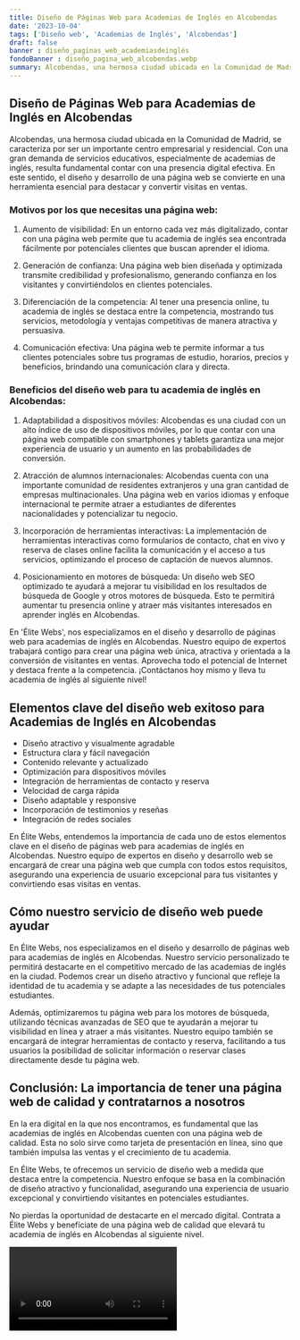 ```yaml
---
title: Diseño de Páginas Web para Academias de Inglés en Alcobendas
date: '2023-10-04'
tags: ['Diseño web', 'Academias de Inglés', 'Alcobendas']
draft: false
banner : diseño_paginas_web_academiasdeinglés
fondoBanner : diseño_pagina_web_alcobendas.webp
summary: Alcobendas, una hermosa ciudad ubicada en la Comunidad de Madrid, se caracteriza por ser un importante centro empresarial y residencial. Con una gran demanda de servicios educativos, especialmente de academias de inglés, resulta fundamental contar con una presencia digital efectiva. En este sentido, el diseño y desarrollo de una página web se convierte en una herramienta esencial para destacar y convertir visitas en ventas.
---
```


## Diseño de Páginas Web para Academias de Inglés en Alcobendas

Alcobendas, una hermosa ciudad ubicada en la Comunidad de Madrid, se caracteriza por ser un importante centro empresarial y residencial. Con una gran demanda de servicios educativos, especialmente de academias de inglés, resulta fundamental contar con una presencia digital efectiva. En este sentido, el diseño y desarrollo de una página web se convierte en una herramienta esencial para destacar y convertir visitas en ventas.

### Motivos por los que necesitas una página web:

1. Aumento de visibilidad: En un entorno cada vez más digitalizado, contar con una página web permite que tu academia de inglés sea encontrada fácilmente por potenciales clientes que buscan aprender el idioma.

2. Generación de confianza: Una página web bien diseñada y optimizada transmite credibilidad y profesionalismo, generando confianza en los visitantes y convirtiéndolos en clientes potenciales.

3. Diferenciación de la competencia: Al tener una presencia online, tu academia de inglés se destaca entre la competencia, mostrando tus servicios, metodología y ventajas competitivas de manera atractiva y persuasiva.

4. Comunicación efectiva: Una página web te permite informar a tus clientes potenciales sobre tus programas de estudio, horarios, precios y beneficios, brindando una comunicación clara y directa.

### Beneficios del diseño web para tu academia de inglés en Alcobendas:

1. Adaptabilidad a dispositivos móviles: Alcobendas es una ciudad con un alto índice de uso de dispositivos móviles, por lo que contar con una página web compatible con smartphones y tablets garantiza una mejor experiencia de usuario y un aumento en las probabilidades de conversión.

2. Atracción de alumnos internacionales: Alcobendas cuenta con una importante comunidad de residentes extranjeros y una gran cantidad de empresas multinacionales. Una página web en varios idiomas y enfoque internacional te permite atraer a estudiantes de diferentes nacionalidades y potencializar tu negocio.

3. Incorporación de herramientas interactivas: La implementación de herramientas interactivas como formularios de contacto, chat en vivo y reserva de clases online facilita la comunicación y el acceso a tus servicios, optimizando el proceso de captación de nuevos alumnos.

4. Posicionamiento en motores de búsqueda: Un diseño web SEO optimizado te ayudará a mejorar tu visibilidad en los resultados de búsqueda de Google y otros motores de búsqueda. Esto te permitirá aumentar tu presencia online y atraer más visitantes interesados en aprender inglés en Alcobendas.

En 'Élite Webs', nos especializamos en el diseño y desarrollo de páginas web para academias de inglés en Alcobendas. Nuestro equipo de expertos trabajará contigo para crear una página web única, atractiva y orientada a la conversión de visitantes en ventas. Aprovecha todo el potencial de Internet y destaca frente a la competencia. ¡Contáctanos hoy mismo y lleva tu academia de inglés al siguiente nivel!

<GifSeo />

<Cta />

## Elementos clave del diseño web exitoso para Academias de Inglés en Alcobendas

- Diseño atractivo y visualmente agradable
- Estructura clara y fácil navegación
- Contenido relevante y actualizado
- Optimización para dispositivos móviles
- Integración de herramientas de contacto y reserva
- Velocidad de carga rápida
- Diseño adaptable y responsive
- Incorporación de testimonios y reseñas
- Integración de redes sociales

En Élite Webs, entendemos la importancia de cada uno de estos elementos clave en el diseño de páginas web para academias de inglés en Alcobendas. Nuestro equipo de expertos en diseño y desarrollo web se encargará de crear una página web que cumpla con todos estos requisitos, asegurando una experiencia de usuario excepcional para tus visitantes y convirtiendo esas visitas en ventas.

## Cómo nuestro servicio de diseño web puede ayudar

En Élite Webs, nos especializamos en el diseño y desarrollo de páginas web para academias de inglés en Alcobendas. Nuestro servicio personalizado te permitirá destacarte en el competitivo mercado de las academias de inglés en la ciudad. Podemos crear un diseño atractivo y funcional que refleje la identidad de tu academia y se adapte a las necesidades de tus potenciales estudiantes.

Además, optimizaremos tu página web para los motores de búsqueda, utilizando técnicas avanzadas de SEO que te ayudarán a mejorar tu visibilidad en línea y atraer a más visitantes. Nuestro equipo también se encargará de integrar herramientas de contacto y reserva, facilitando a tus usuarios la posibilidad de solicitar información o reservar clases directamente desde tu página web.

## Conclusión: La importancia de tener una página web de calidad y contratarnos a nosotros

En la era digital en la que nos encontramos, es fundamental que las academias de inglés en Alcobendas cuenten con una página web de calidad. Esta no solo sirve como tarjeta de presentación en línea, sino que también impulsa las ventas y el crecimiento de tu academia.

En Élite Webs, te ofrecemos un servicio de diseño web a medida que destaca entre la competencia. Nuestro enfoque se basa en la combinación de diseño atractivo y funcionalidad, asegurando una experiencia de usuario excepcional y convirtiendo visitantes en potenciales estudiantes.

No pierdas la oportunidad de destacarte en el mercado digital. Contrata a Élite Webs y benefíciate de una página web de calidad que elevará tu academia de inglés en Alcobendas al siguiente nivel.

<Video />

<CtaBot job='Academias de Inglés' city='Alcobendas'/>

<Gmaps query='Alcobendas+españa+maps' />